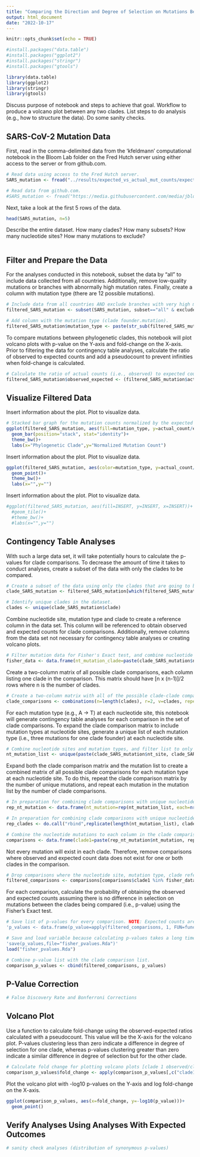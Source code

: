 ```yaml
---
title: "Comparing the Direction and Degree of Selection on Mutations Between SARS-CoV-2 Phylogenetic Clades"
output: html_document
date: "2022-10-17"
---
```


```r
knitr::opts_chunk$set(echo = TRUE)

#install.packages("data.table")
#install.packages("ggplot2")
#install.packages("stringr")
#install.packages("gtools")

library(data.table)
library(ggplot2)
library(stringr)
library(gtools)
```

Discuss purpose of notebook and steps to achieve that goal. Workflow to produce a volcano plot between any two clades.
List steps to do analysis (e.g., how to structure the data).
Do some sanity checks.

## SARS-CoV-2 Mutation Data

First, read in the comma-delimited data from the 'kfeldmann' computational notebook in the Bloom Lab folder on the Fred Hutch server using either access to the server or from github.com.

```r
# Read data using access to the Fred Hutch server.
SARS_mutation <- fread("../results/expected_vs_actual_mut_counts/expected_vs_actual_mut_counts.csv", sep=",", header=TRUE)

# Read data from github.com.
#SARS_mutation <- fread("https://media.githubusercontent.com/media/jbloomlab/SARS2-mut-rates/main/results/expected_vs_actual_mut_counts/expected_vs_actual_mut_counts.csv", sep=",", header=TRUE)
```

Next, take a look at the first 5 rows of the data.

```r
head(SARS_mutation, n=5)
```

Describe the entire dataset. How many clades? How many subsets? How many nucleotide sites? How many mutations to exclude?

```r

```

## Filter and Prepare the Data

For the analyses conducted in this notebook, subset the data by "all" to include data collected from all countries. Additionally, remove low-quality mutations or branches with abnormally high mutation rates. Finally, create a column with mutation type (there are 12 possible mutations).

```r
# Include data from all countries AND exclude branches with very high mutation rates and questionable mutations.
filtered_SARS_mutation <- subset(SARS_mutation, subset=="all" & exclude=="FALSE")

# Add column with the mutation type (clade founder.mutation).
filtered_SARS_mutation$mutation_type <- paste(str_sub(filtered_SARS_mutation$nt_mutation,1,1), ".", str_sub(filtered_SARS_mutation$nt_mutation,-1,-1), sep="")
```

To compare mutations between phylogenetic clades, this notebook will plot volcano plots with p-value on the Y-axis and fold-change on the X-axis. Prior to filtering the data for contingency table analyses, calculate the ratio of observed to expected counts and add a pseudocount to prevent infinities when fold-change is calculated.

```r
# Calculate the ratio of actual counts (i.e., observed) to expected counts (i.e., expected) with pseudocount of 0.5.
filtered_SARS_mutation$observed_expected <- (filtered_SARS_mutation$actual_count+0.5)/(filtered_SARS_mutation$expected_count+0.5)
```

## Visualize Filtered Data

Insert information about the plot. Plot to visualize data.

```r
# Stacked bar graph for the mutation counts normalized by the expected mutation rate for each clade
ggplot(filtered_SARS_mutation, aes(fill=mutation_type, y=actual_count/expected_count, x=clade))+
  geom_bar(position="stack", stat="identity")+
  theme_bw()+
  labs(x="Phylogenetic Clade",y="Normalized Mutation Count")
```

Insert information about the plot. Plot to visualize data.

```r
ggplot(filtered_SARS_mutation, aes(color=mutation_type, y=actual_count/expected_count, x=nt_site))+
  geom_point()+
  theme_bw()+
  labs(x="",y="")
```

Insert information about the plot. Plot to visualize data.

```r
#ggplot(filtered_SARS_mutation, aes(fill=INSERT, y=INSERT, x=INSERT))+
  #geom_tile()+
  #theme_bw()+
  #labs(x="",y="")
```

## Contingency Table Analyses

With such a large data set, it will take potentially hours to calculate the p-values for clade comparisons. To decrease the amount of time it takes to conduct analyses, create a subset of the data with only the clades to be compared.

```r
# Create a subset of the data using only the clades that are going to be compared.
clade_SARS_mutation <- filtered_SARS_mutation[which(filtered_SARS_mutation$clade=="20A" | filtered_SARS_mutation$clade=="20B"),]

# Identify unique clades in the dataset.
clades <- unique(clade_SARS_mutation$clade)
```

Combine nucleotide site, mutation type and clade to create a reference column in the data set. This column will be referenced to obtain observed and expected counts for clade comparisons. Additionally, remove columns from the data set not necessary for contingency table analyses or creating volcano plots.

```r
# Filter mutation data for Fisher's Exact test, and combine nucleotide sites, mutation types and clades to make an iterative reference.
fisher_data <- data.frame(nt_mutation_clade=paste(clade_SARS_mutation$nt_site, clade_SARS_mutation$mutation_type, clade_SARS_mutation$clade, sep="_"), observed=clade_SARS_mutation$actual_count, expected=clade_SARS_mutation$expected_count, observed_expected=clade_SARS_mutation$observed_expected)
```

Create a two-column matrix of all possible clade comparisons, each column listing one clade in the comparison. This matrix should have [n x (n-1)]/2 rows where n is the number of clades.

```r
# Create a two-column matrix with all of the possible clade-clade comparisons (each row contains one comparison).
clade_comparisons <- combinations(n=length(clades), r=2, v=clades, repeats.allowed=FALSE)
```

For each mutation type (e.g., A -> T) at each nucleotide site, this notebook will generate contingency table analyses for each comparison in the set of clade comparisons. To expand the clade comparison matrix to include mutation types at nucleotide sites, generate a unique list of each mutation type (i.e., three mutations for one clade founder) at each nucleotide site.

```r
# Combine nucleotide sites and mutation types, and filter list to only include unique nucleotide mutations.
nt_mutation_list <- unique(paste(clade_SARS_mutation$nt_site, clade_SARS_mutation$mutation_type, sep="_"))
```

Expand both the clade comparison matrix and the mutation list to create a combined matrix of all possible clade comparisons for each mutation type at each nucleotide site. To do this, repeat the clade comparison matrix by the number of unique mutations, and repeat each mutation in the mutation list by the number of clade comparisons.

```r
# In preparation for combining clade comparisons with unique nucleotide mutations, repeat the nucleotide mutation list by the number of clade comparisons.
rep_nt_mutation <- data.frame(nt_mutation=rep(nt_mutation_list, each=nrow(clade_comparisons)))

# In preparation for combining clade comparisons with unique nucleotide mutations, repeat the clade comparison matrix by the number of unique nucleotide mutations.
rep_clades <- do.call("rbind",replicate(length(nt_mutation_list), clade_comparisons, simplify=FALSE))

# Combine the nucleotide mutations to each column in the clade comparison matrix to create a reference for the fisher data.
comparisons <- data.frame(clade1=paste(rep_nt_mutation$nt_mutation, rep_clades[,1], sep="_"), clade2=paste(rep_nt_mutation$nt_mutation, rep_clades[,2], sep="_"))
```

Not every mutation will exist in each clade. Therefore, remove comparisons where observed and expected count data does not exist for one or both clades in the comparison.

```r
# Drop comparisons where the nucleotide site, mutation type, clade reference does not exist in the observed-expected data frame.
filtered_comparisons <- comparisons[comparisons$clade1 %in% fisher_data$nt_mutation_clade & comparisons$clade2 %in% fisher_data$nt_mutation_clade,]
```

For each comparison, calculate the probability of obtaining the observed and expected counts assuming there is no difference in selection on mutations between the clades being compared (i.e., p-value) using the Fisher's Exact test.

```r
# Save list of p-values for every comparison. NOTE: Expected counts are not integers and are therefore rounded for the Fisher's Exact test.
'p_values <- data.frame(p_value=apply(filtered_comparisons, 1, FUN=function(c) {fisher.test(fisher_data[c(which(fisher_data$nt_mutation_clade==c[1]), which(fisher_data$nt_mutation_clade==c[2])), c("observed","expected")])$p.value}))'

# Save and load variable because calculating p-values takes a long time.
'save(p_values,file="fisher_pvalues.Rda")'
load("fisher_pvalues.Rda")

# Combine p-value list with the clade comparison list.
comparison_p_values <- cbind(filtered_comparisons, p_values)
```

## P-Value Correction

```r
# False Discovery Rate and Bonferroni Corrections

```

## Volcano Plot

Use a function to calculate fold-change using the observed-expected ratios calculated with a pseudocount. This value will be the X-axis for the volcano plot. P-values clustering less than zero indicate a difference in degree of selection for one clade, whereas p-values clustering greater than zero indicate a similar difference in degree of selection but for the other clade.

```r
# Calculate fold change for plotting volcano plots [clade 1 observed/clade 1 expected]/[clade 2 observed/clade 2 expected].
comparison_p_values$fold_change <- apply(comparison_p_values[,c("clade1","clade2")], 1, FUN=function(c) {foldchange(fisher_data[which(fisher_data$nt_mutation_clade==c[1]),"observed_expected"],fisher_data[which(fisher_data$nt_mutation_clade==c[2]),"observed_expected"])})
```

Plot the volcano plot with -log10 p-values on the Y-axis and log fold-change on the X-axis.

```r
ggplot(comparison_p_values, aes(x=fold_change, y=-log10(p_value)))+
  geom_point()
```

## Verify Analyses Using Analyses With Expected Outcomes

```r
# sanity check analyses (distribution of synonymous p-values)

```
